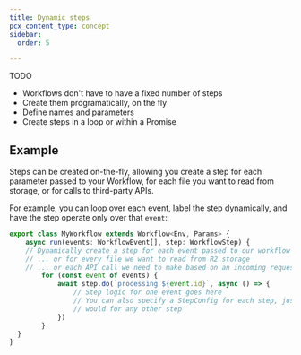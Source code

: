 ```yaml
---
title: Dynamic steps
pcx_content_type: concept
sidebar:
  order: 5

---
```


TODO

- Workflows don't have to have a fixed number of steps
- Create them programatically, on the fly
- Define names and parameters
- Create steps in a loop or within a Promise


## Example

Steps can be created on-the-fly, allowing you create a step for each parameter passed to your Workflow, for each file you want to read from storage, or for calls to third-party APIs.

For example, you can loop over each event, label the step dynamically, and have the step operate only over that `event`:

```ts
export class MyWorkflow extends Workflow<Env, Params> {
	async run(events: WorkflowEvent[], step: WorkflowStep) {
    // Dynamically create a step for each event passed to our workflow
    // ... or for every file we want to read from R2 storage
    // ... or each API call we need to make based on an incoming request
		for (const event of events) {
			await step.do(`processing ${event.id}`, async () => {
				// Step logic for one event goes here
				// You can also specify a StepConfig for each step, just as you
				// would for any other step
			})
		}
  }
}
```